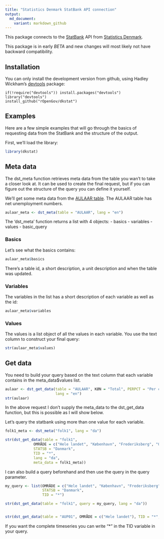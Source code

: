 ```yaml
---
title: "Statistics Denmark StatBank API connection"
output: 
  md_document:
    variant: markdown_github
---
```


This package connects to the [StatBank](http://www.statistikbanken.dk/statbank5a/) API from [Statistics Denmark](http://www.dst.dk).

This package is in early *BETA* and new changes will most likely not have backward compatibility.

## Installation

You can only install the development version from github, using Hadley Wickham's [devtools](http://cran.r-project.org/web/packages/devtools/index.html) package:

```
if(!require("devtools")) install.packages("devtools")
library("devtools")
install_github("rOpenGov/dkstat")
```

## Examples

Here are a few simple examples that will go through the basics of requesting data from the StatBank
and the structure of the output.  

First, we'll load the library:

```r
library(dkstat)
```

## Meta data

The dst_meta function retrieves meta data from the table you wan't to take a closer look at. It can be used to create the final request, but if you can figure out the structure of the query you can define it yourself.

We'll get some meta data from the [AULAAR table](http://www.statistikbanken.dk/AULAAR). The AULAAR table has net unemployment numbers.

```r
aulaar_meta <- dst_meta(table = "AULAAR", lang = "en")
```

The 'dst_meta' function returns a list with 4 objects:
- basics
- variables
- values 
- basic_query

### Basics

Let's see what the basics contains:

```r
aulaar_meta$basics
```

There's a table id, a short description, a unit description and when the table was updated.

### Variables

The variables in the list has a short description of each variable as well as the id:

```r
aulaar_meta$variables
```

### Values

The values is a list object of all the values in each variable. You use the text column to construct your final query:

```r
str(aulaar_meta$values)
```


## Get data

You need to build your query based on the text column that each variable contains in the meta_data$values list.


```r
aulaar <- dst_get_data(table = "AULAAR", KØN = "Total", PERPCT = "Per cent of the labour force", Tid = 2013,
                       lang = "en")
str(aulaar)
```


In the above request I don't supply the meta_data to the dst_get_data function, but this is possible
as I will show below. 

Let's query the statbank using more than one value for each variable.

```r

folk1_meta <- dst_meta("folk1", lang = "da")

str(dst_get_data(table = "folk1", 
             OMRÅDE = c("Hele landet", "København", "Frederiksberg", "Odense"), 
             STATSB = "Danmark", 
             TID = "*", 
             lang = "da", 
             meta_data = folk1_meta))

```



I can also build a query beforehand and then use the query in the query parameter.

```r

my_query <- list(OMRÅDE = c("Hele landet", "København", "Frederiksberg", "Odense"),
                 STATSB = "Danmark",
                 TID = "*")

str(dst_get_data(table = "folk1", query = my_query, lang = "da"))


str(dst_get_data(table = "AUP01", OMRÅDE = c("Hele landet"), TID = "*", lang = "da"))

```

If you want the complete timeseries you can write "*" in the TID variable in your query.

